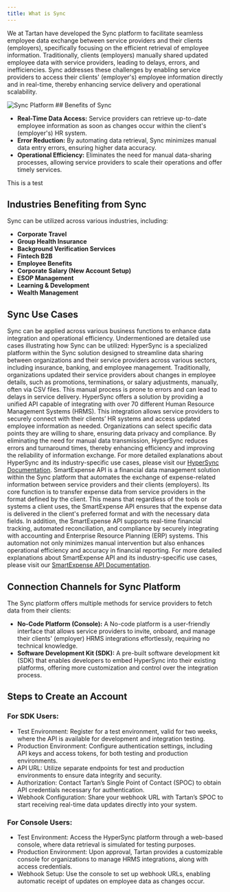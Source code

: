 ```yaml
---
title: What is Sync
---
```

We at Tartan have developed the Sync platform to facilitate seamless employee data exchange between service providers and their clients (employers), specifically focusing on the efficient retrieval of employee information. Traditionally, clients (employers) manually shared updated employee data with service providers, leading to delays, errors, and inefficiencies. Sync addresses these challenges by enabling service providers to access their clients' (employer's) employee information directly and in real-time, thereby enhancing service delivery and operational scalability.

<Frame>
<img src="/images/hero.png" alt="Sync Platform" />
</Frame>
## Benefits of Sync

* **Real-Time Data Access:** Service providers can retrieve up-to-date employee information as soon as changes occur within the client's (employer's) HR system.
* **Error Reduction:** By automating data retrieval, Sync minimizes manual data entry errors, ensuring higher data accuracy.
* **Operational Efficiency:** Eliminates the need for manual data-sharing processes, allowing service providers to scale their operations and offer timely services.
<Accordion title="Benefits of Sync" >
This is a test
</Accordion>


## Industries Benefiting from Sync

Sync can be utilized across various industries, including:

* **Corporate Travel**
* **Group Health Insurance**
* **Background Verification Services**
* **Fintech B2B**
* **Employee Benefits**
* **Corporate Salary (New Account Setup)**
* **ESOP Management**
* **Learning & Development**
* **Wealth Management**

## Sync Use Cases
Sync can be applied across various business functions to enhance data integration and operational efficiency. Undermentioned are detailed use cases illustrating how Sync can be utilized:
<Steps>
<Step title="HyperSync">
HyperSync is a specialized platform within the Sync solution designed to streamline data sharing between organizations and their service providers across various sectors, including insurance, banking, and employee management. Traditionally, organizations updated their service providers about changes in employee details, such as promotions, terminations, or salary adjustments, manually, often via CSV files. This manual process is prone to errors and can lead to delays in service delivery.
HyperSync offers a solution by providing a unified API capable of integrating with over 70 different Human Resource Management Systems (HRMS). This integration allows service providers to securely connect with their clients’ HR systems and access updated employee information as needed. Organizations can select specific data points they are willing to share, ensuring data privacy and compliance. By eliminating the need for manual data transmission, HyperSync reduces errors and turnaround times, thereby enhancing efficiency and improving the reliability of information exchange.
For more detailed explanations about HyperSync and its industry-specific use cases, please visit our [HyperSync Documentation](https://app.theneo.io/tartanhq/test-doc/getting-started/introduction/hrms-sync).
</Step>
<Step title="SmartExpense API">
SmartExpense API is a financial data management solution within the Sync platform that automates the exchange of expense-related information between service providers and their clients (employers). Its core function is to transfer expense data from service providers in the format defined by the client. This means that regardless of the tools or systems a client uses, the SmartExpense API ensures that the expense data is delivered in the client's preferred format and with the necessary data fields.
In addition, the SmartExpense API supports real-time financial tracking, automated reconciliation, and compliance by securely integrating with accounting and Enterprise Resource Planning (ERP) systems. This automation not only minimizes manual intervention but also enhances operational efficiency and accuracy in financial reporting.
For more detailed explanations about SmartExpense API and its industry-specific use cases, please visit our [SmartExpense API Documentation](https://app.theneo.io/tartanhq/test-doc/getting-started/introduction/smartexpense-api).
</Step>
</Steps>

## Connection Channels for Sync Platform

The Sync platform offers multiple methods for service providers to fetch data from their clients:

* **No-Code Platform (Console):** A No-code platform is a user-friendly interface that allows service providers to invite, onboard, and manage their clients' (employer) HRMS integrations effortlessly, requiring no technical knowledge.
* **Software Development Kit (SDK):** A pre-built software development kit (SDK) that enables developers to embed HyperSync into their existing platforms, offering more customization and control over the integration process.

## Steps to Create an Account

### For SDK Users:
* Test Environment: Register for a test environment, valid for two weeks, where the API is available for development and integration testing.
* Production Environment: Configure authentication settings, including API keys and access tokens, for both testing and production environments.
* API URL: Utilize separate endpoints for test and production environments to ensure data integrity and security.
* Authorization: Contact Tartan’s Single Point of Contact (SPOC) to obtain API credentials necessary for authentication.
* Webhook Configuration: Share your webhook URL with Tartan’s SPOC to start receiving real-time data updates directly into your system.

### For Console Users:
* Test Environment: Access the HyperSync platform through a web-based console, where data retrieval is simulated for testing purposes.
* Production Environment: Upon approval, Tartan provides a customizable console for organizations to manage HRMS integrations, along with access credentials.
* Webhook Setup: Use the console to set up webhook URLs, enabling automatic receipt of updates on employee data as changes occur.


